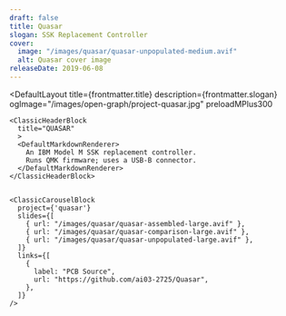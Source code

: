 ```yaml
---
draft: false
title: Quasar
slogan: SSK Replacement Controller
cover:
  image: "/images/quasar/quasar-unpopulated-medium.avif"
  alt: Quasar cover image
releaseDate: 2019-06-08
---
```


<DefaultLayout 
  title={frontmatter.title} 
  description={frontmatter.slogan}
  ogImage="/images/open-graph/project-quasar.jpg"
  preloadMPlus300
>

  <ClassicBlurredHeader src={frontmatter.cover.image} />

  <div class="container mx-auto">

    <ClassicHeaderBlock 
      title="QUASAR"
      >
      <DefaultMarkdownRenderer>
        An IBM Model M SSK replacement controller.  
        Runs QMK firmware; uses a USB-B connector.
      </DefaultMarkdownRenderer>
    </ClassicHeaderBlock>


    <ClassicCarouselBlock 
      project={'quasar'} 
      slides={[
        { url: "/images/quasar/quasar-assembled-large.avif" },
        { url: "/images/quasar/quasar-comparison-large.avif" },
        { url: "/images/quasar/quasar-unpopulated-large.avif" },
      ]} 
      links={[
        {
          label: "PCB Source",
          url: "https://github.com/ai03-2725/Quasar",
        },
      ]}
    />

  </div>

</DefaultLayout>